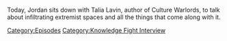{{DEFAULTSORT:
    #_EPISODE_0829:Chatting with Talia Lavin
}}{{Episode
    | title           = Chatting with Talia Lavin
    | caption         = Listen to this episode on [https://knowledgefight.libsyn.com/829-chatting-with-talia-lavin Libsyn] [https://open.spotify.com/episode/3OxlV8HjsYaTsbUKldEyaV Spotify], Read the [[Transcript/829: Chatting with Talia Lavin|Unofficial Transcript]], View discussion on [https://reddit.com/151qz55 Reddit]
    | episodeNumber   = 829
    | length          = 01:34:54
    | airDate         = July 15, 2023
    | episodeType     = [[:Category:Knowledge Fight Interview|Knowledge Fight Interview]]
    | appearance      = [[Talia Lavin]]
    | previousEpisode = [[828: March 5, 2004]]
    | nextEpisode     = [[830: July 16, 2023]]
}}

{{Stub}}

Today, Jordan sits down with Talia Lavin, author of Culture Warlords, to talk about infiltrating extremist spaces and all the things that come along with it.

[[Category:Episodes]]
[[Category:Knowledge Fight Interview]]
